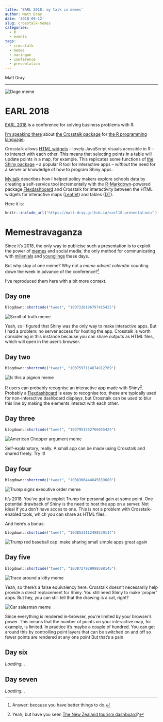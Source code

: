 ```yaml
---
title: 'EARL 2018: my talk in memes'
author: Matt Dray
date: '2018-09-12'
slug: crosstalk-memes
categories:
  - R
  - events
tags:
  - crosstalk
  - memes
  - xaringan
  - conference
  - presentation
---
```



Matt Dray

***

<img src='https://raw.githubusercontent.com/matt-dray/earl18-presentation/master/memes/doge.jpg' alt='Doge meme'>

# EARL 2018

[EARL 2018](https://earlconf.com/2018/london/) is a conference for solving business problems with R.

[I'm speaking there](https://earlconf.com/2018/london/#matt-dray) about [the Crosstalk package](http://rstudio.github.io/crosstalk/) for [the R programming language](https://www.r-project.org/about.html).

Crosstalk allows [HTML widgets](https://www.htmlwidgets.org/) -- lovely JavaScript visuals acessible in R -- to interact with each other. This means that selecting points in a table will update points in a map, for example. This replicates some functions of [the Shiny package](https://shiny.rstudio.com/) -- a popular R tool for interactive apps -- *without* the need for a server or knowledge of how to program Shiny apps.

[My talk](https://matt-dray.github.io/earl18-presentation/#1) describes how I helped policy makers explore schools data by creating a self-service tool incrementally with the [R-Markdown](https://rmarkdown.rstudio.com/)-powered package [Flexdashboard](https://rmarkdown.rstudio.com/flexdashboard/) and Crosstalk for interactivity between the HTML widgets for interactive maps ([Leaflet](https://rstudio.github.io/leaflet/)) and tables ([DT](https://rstudio.github.io/DT/)).

Here it is:

```r
knitr::include_url('https://matt-dray.github.io/earl18-presentation/')
```

# Memestravaganza

Since it's 2018, the only way to publicise such a presentation is to exploit the power of [memes](https://knowyourmeme.com/memes/memes) and social media; the only method for communicating with [millenials](https://eu.usatoday.com/story/money/2017/05/22/avocado-latte-may-just-what-hipster-millennials-dreamed-maybe-not/102002538/) and [younglings](https://i.kym-cdn.com/entries/icons/mobile/000/023/078/youngling.jpg) these days.

But why stop at one meme? Why not a *meme advent calendar* counting down the week in advance of the conference?[^1]

I've reproduced them here with a bit more context.

## Day one

```r
blogdown::shortcode("tweet", "1037226196797415425")
```
<img src='https://raw.githubusercontent.com/matt-dray/earl18-presentation/master/memes/scroll-of-truth.jpg' alt='Scroll of truth meme'>

Yeah, so I figured that Shiny was the only way to make interactive apps. But I had a problem: no server access for hosting the app. Crosstalk is worth considering in this instance because you can share outputs as HTML files, which will open in the user's browser.

## Day two

```r
blogdown::shortcode("tweet", "1037597114874912769")
```
<img src='https://raw.githubusercontent.com/matt-dray/earl18-presentation/master/memes/is-this.jpg' alt='Is this a pigeon meme'>

R users can probably recognise an interactive app made with Shiny[^2]. Probably a [Flexdashboard](https://rmarkdown.rstudio.com/flexdashboard/) is easy to recognise too; these are typically used for non-interactive dashboard displays, but Crosstalk can be used to blur this line by making the elements interact with each other.

## Day three

```r
blogdown::shortcode("tweet", "1037951262766055424")
```
<img src='https://raw.githubusercontent.com/matt-dray/earl18-presentation/master/memes/american-chopper-argument.jpg' alt='American Chopper argument meme'>

Self-explanatory, really. A small app can be made using Crosstalk and shared freely. Try it!

## Day four

```r
blogdown::shortcode("tweet", "1038306444045639680")
```

<img src='https://raw.githubusercontent.com/matt-dray/earl18-presentation/master/memes/trump.jpg' alt='Trump signs executive order meme'>

It's 2018. You've got to exploit Trump for personal gain at some point. One potential drawback of Shiny is the need to host the app on a server. Not ideal if you don't have acces to one. This is not a problem with Crosstalk-enabled tools, which you can share as HTML files.

And here's a bonus:

```r
blogdown::shortcode("tweet", "1038533112488239114")
```

<img src='https://raw.githubusercontent.com/matt-dray/earl18-presentation/master/memes/msssagg.jpg' alt='Trump red baseball cap: make sharing small simple apps great again'>

## Day five

```r
blogdown::shortcode("tweet", "1038727929998598145")
```

<img src='https://raw.githubusercontent.com/matt-dray/earl18-presentation/master/memes/trace-cat.jpg' alt='Trace around a kitty meme'>

Yeah, so there's a false equivalency here. Crosstalk doesn't necessarily help provide a direct replacement for Shiny. You still need Shiny to make 'proper' apps. But hey, you can still tell that the drawing is a cat, right?

<img src='https://raw.githubusercontent.com/matt-dray/earl18-presentation/master/memes/bad-boy.jpg' alt='Car salesman meme'>

Since everything is rendered in-browser, you're limited by your browser's power. This means that the number of points on your interactive map, for example, is limited. In practice it's maybe a couple of hundred. You can get around this by controlling point layers that can be switched on and off so fewer points are rendered at any one point But that's a pain.

## Day six

*Loading...*

## Day seven

*Loading...*

[^1]: Answer: because you have better things to do.
[^2]: Yeah, but have you seen [The New Zealand tourism dashboard](https://mbienz.shinyapps.io/tourism_dashboard_prod/)?